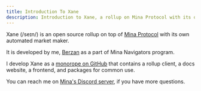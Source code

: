 ```yaml
---
title: Introduction To Xane
description: Introduction to Xane, a rollup on Mina Protocol with its own AMM.
---
```


Xane (/seɪn/) is an open source rollup on top of [Mina Protocol](https://minaprotocol.com/) with its own automated market maker.

It is developed by me, [Berzan](https://berzan.org) as a part of Mina Navigators program.

I develop Xane as a [monorope on GitHub](https://github.com/BerzanOrg/xane-rollup) that contains a rollup client, a docs website, a frontend, and packages for common use.

You can reach me on [Mina's Discord server](https://bit.ly/MinaDiscord), if you have more questions.
